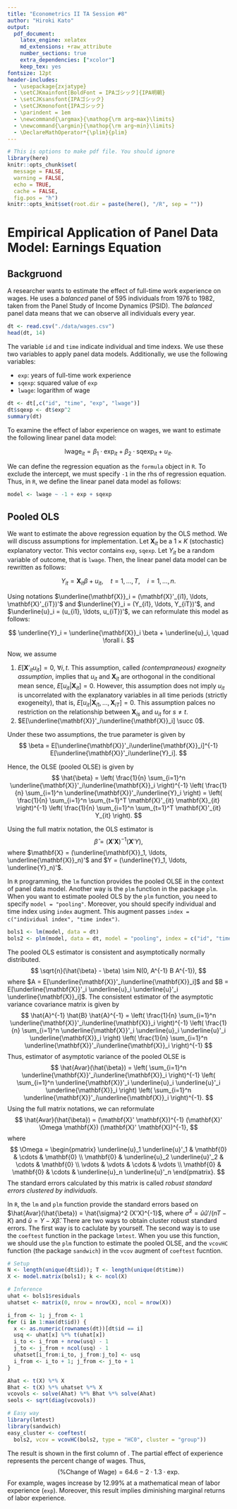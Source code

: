 ```yaml
---
title: "Econometrics II TA Session #8"
author: "Hiroki Kato"
output:
  pdf_document:
    latex_engine: xelatex
    md_extensions: +raw_attribute
    number_sections: true
    extra_dependencies: ["xcolor"]
    keep_tex: yes
fontsize: 12pt
header-includes:
  - \usepackage{zxjatype}
  - \setCJKmainfont[BoldFont = IPAゴシック]{IPA明朝}
  - \setCJKsansfont{IPAゴシック}
  - \setCJKmonofont{IPAゴシック}
  - \parindent = 1em
  - \newcommand{\argmax}{\mathop{\rm arg~max}\limits}
  - \newcommand{\argmin}{\mathop{\rm arg~min}\limits}
  - \DeclareMathOperator*{\plim}{plim}
---
```


```r
# This is options to make pdf file. You should ignore
library(here)
knitr::opts_chunk$set(
  message = FALSE, 
  warning = FALSE, 
  echo = TRUE, 
  cache = FALSE,
  fig.pos = "h")
knitr::opts_knit$set(root.dir = paste(here(), "/R", sep = ""))
```


# Empirical Application of Panel Data Model: Earnings Equation

## Backgruond

A researcher wants to estimate the effect of full-time work experience on wages.
He uses a *balanced* panel of 595 individuals from 1976 to 1982, taken from the Panel Study of Income Dynamics (PSID).
The *balanced* panel data means that we can observe all individuals every year.

```r
dt <- read.csv("./data/wages.csv")
head(dt, 14)
```

The variable `id` and `time` indicate individual and time indexs.
We use these two variables to apply panel data models.
Additionally, we use the following variables:

- `exp`: years of full-time work experience
- `sqexp`: squared value of `exp`
- `lwage`: logarithm of wage

```r
dt <- dt[,c("id", "time", "exp", "lwage")]
dt$sqexp <- dt$exp^2
summary(dt)
```

To examine the effect of labor experience on wages,
we want to estimate the following linear panel data model:

$$
  \text{lwage}_{it} = 
  \beta_1 \cdot \text{exp}_{it} +
  \beta_2 \cdot \text{sqexp}_{it} + 
  u_{it}.
$$

We can define the regression equation as the `formula` object in `R`.
To exclude the intercept, we must specify `-1` in the rhs of regression equation.
Thus, in `R`, we define the linear panel data model as follows:

```r
model <- lwage ~ -1 + exp + sqexp
```

## Pooled OLS

We want to estimate the above regression equation by the OLS method.
We will discuss assumptions for implementation.
Let $\mathbf{X}_{it}$ be a $1 \times K$ (stochastic) explanatory vector.
This vector contains `exp`, `sqexp`.
Let $Y_{it}$ be a random variable of outcome, that is `lwage`.
Then, the linear panel data model can be rewritten as follows:

$$
  Y_{it} = \mathbf{X}_{it} \beta + u_{it}, \quad t = 1, \ldots, T, \quad i = 1, \ldots, n.
$$

Using notations $\underline{\mathbf{X}}_i = (\mathbf{X}'_{i1}, \ldots, \mathbf{X}'_{iT})'$
and $\underline{Y}_i = (Y_{i1}, \ldots, Y_{iT})'$, and $\underline{u}_i = (u_{i1}, \ldots, u_{iT})'$,
we can reformulate this model as follows:

$$
  \underline{Y}_i = \underline{\mathbf{X}}_i \beta + \underline{u}_i, \quad \forall i.
$$

Now, we assume 

1. $E[\mathbf{X}'_{it}u_{it}] = 0$, $\forall i, t$. This assumption, called *(contempraneous) exogneity assumption*, implies that $u_{it}$ and $\mathbf{X}_{it}$ are orthogonal in the conditional mean sence, $E[u_{it} | \mathbf{X}_{it}] = 0$. However, this assumption does not imply $u_{it}$ is uncorrelated with the explanatory variables in all time periods (strictly exogeneity), that is, $E[u_{it} | \mathbf{X}_{i1}, \ldots, \mathbf{X}_{iT}] = 0$. This assumption palces no restriction on the relationship between $\mathbf{X}_{is}$ and $u_{it}$ for $s\not=t$.
1. $E[\underline{\mathbf{X}}'_i\underline{\mathbf{X}}_i] \succ 0$.

Under these two assumptions, the true parameter is given by
$$
  \beta = E[\underline{\mathbf{X}}'_i\underline{\mathbf{X}}_i]^{-1} E[\underline{\mathbf{X}}'_i\underline{Y}_i].
$$

Hence, the OLSE (pooled OLSE) is given by 
$$
  \hat{\beta} 
  = \left( \frac{1}{n} \sum_{i=1}^n \underline{\mathbf{X}}'_i\underline{\mathbf{X}}_i \right)^{-1}
  \left( \frac{1}{n} \sum_{i=1}^n \underline{\mathbf{X}}'_i\underline{Y}_i \right)
  = \left( \frac{1}{n} \sum_{i=1}^n \sum_{t=1}^T \mathbf{X}'_{it} \mathbf{X}_{it} \right)^{-1}
  \left( \frac{1}{n} \sum_{i=1}^n \sum_{t=1}^T \mathbf{X}'_{it} Y_{it} \right).
$$

Using the full matrix notation, the OLS estimator is 
$$
  \hat{\beta} = (\mathbf{X}' \mathbf{X})^{-1} (\mathbf{X}' Y),
$$
where $\mathbf{X} = (\underline{\mathbf{X}}_1, \ldots, \underline{\mathbf{X}}_n)'$ and 
$Y = (\underline{Y}_1, \ldots, \underline{Y}_n)'$.

In `R` programming, the `lm` function provides the pooled OLSE in the context of panel data model.
Another way is the `plm` function in the package `plm`.
When you want to estimate pooled OLS by the `plm` function, you need to specify `model = "pooling"`.
Moreover, you should specify individual and time index using `index` augment.
This augment passes `index = c("individual index", "time index")`.

```r
bols1 <- lm(model, data = dt)
bols2 <- plm(model, data = dt, model = "pooling", index = c("id", "time"))
```

The pooled OLS estimator is consistent and asymptotically normally distributed.
$$
  \sqrt{n}(\hat{\beta} - \beta) \sim N(0, A^{-1} B A^{-1}),
$$
where $A = E[\underline{\mathbf{X}}'_i\underline{\mathbf{X}}_i]$ 
and $B = E[\underline{\mathbf{X}}'_i \underline{u}_i \underline{u}'_i \underline{\mathbf{X}}_i]$.
The consistent estimator of the asymptotic variance covariance matrix is given by 
$$
  \hat{A}^{-1} \hat{B} \hat{A}^{-1} = 
  \left( \frac{1}{n} \sum_{i=1}^n \underline{\mathbf{X}}'_i\underline{\mathbf{X}}_i \right)^{-1}
  \left( \frac{1}{n} \sum_{i=1}^n \underline{\mathbf{X}}'_i \underline{u}_i \underline{u}'_i \underline{\mathbf{X}}_i \right)
  \left( \frac{1}{n} \sum_{i=1}^n \underline{\mathbf{X}}'_i\underline{\mathbf{X}}_i \right)^{-1}
$$
Thus, estimator of asymptotic variance of the pooled OLSE is 
$$
  \hat{Avar}(\hat{\beta}) =
  \left( \sum_{i=1}^n \underline{\mathbf{X}}'_i\underline{\mathbf{X}}_i \right)^{-1}
  \left( \sum_{i=1}^n \underline{\mathbf{X}}'_i \underline{u}_i \underline{u}'_i \underline{\mathbf{X}}_i \right)
  \left( \sum_{i=1}^n \underline{\mathbf{X}}'_i\underline{\mathbf{X}}_i \right)^{-1}.
$$
Using the full matrix notations, we can reformulate
$$
  \hat{Avar}(\hat{\beta}) =
  (\mathbf{X}' \mathbf{X})^{-1}
  (\mathbf{X}' \Omega \mathbf{X})
  (\mathbf{X}' \mathbf{X})^{-1},
$$
where
$$
  \Omega = 
  \begin{pmatrix}
    \underline{u}_1 \underline{u}'_1 & \mathbf{0} & \cdots & \mathbf{0} \\
    \mathbf{0} & \underline{u}_2 \underline{u}'_2 & \cdots & \mathbf{0} \\
    \vdots & \vdots & \cdots & \vdots \\
    \mathbf{0} & \mathbf{0} & \cdots & \underline{u}_n \underline{u}'_n
  \end{pmatrix}.
$$
The standard errors calculated by this matrix is called *robust standard errors clustered by individuals*.

In `R`, the `lm` and `plm` function provide the standard errors based on $\hat{Avar}(\hat{\beta}) = \hat{\sigma}^2 (X'X)^{-1}$,
where $\hat{\sigma}^2 = \hat{u}\hat{u}'/(nT - K)$ and $\hat{u} = Y - X \hat{\beta}$.
There are two ways to obtain cluster robust standard errors.
The first way is to caclulate by yourself.
The second way is to use the `coeftest` function in the package `lmtest`.
When you use this function, 
we should use the `plm` function to estimate the pooled OLSE, and 
the `vcovHC` function (the package `sandwich`) in the `vcov` augment of `coeftest` fucntion.

```r
# Setup
N <- length(unique(dt$id)); T <- length(unique(dt$time))
X <- model.matrix(bols1); k <- ncol(X)

# Inference
uhat <- bols1$residuals
uhatset <- matrix(0, nrow = nrow(X), ncol = nrow(X))

i_from <- 1; j_from <- 1
for (i in 1:max(dt$id)) {
  x <- as.numeric(rownames(dt))[dt$id == i]
  usq <- uhat[x] %*% t(uhat[x])
  i_to <- i_from + nrow(usq) - 1
  j_to <- j_from + ncol(usq) - 1
  uhatset[i_from:i_to, j_from:j_to] <- usq
  i_from <- i_to + 1; j_from <- j_to + 1
}

Ahat <- t(X) %*% X
Bhat <- t(X) %*% uhatset %*% X
vcovols <- solve(Ahat) %*% Bhat %*% solve(Ahat)
seols <- sqrt(diag(vcovols))

# Easy way
library(lmtest)
library(sandwich)
easy_cluster <- coeftest(
  bols2, vcov = vcovHC(bols2, type = "HC0", cluster = "group"))
```

The result is shown in the first column of \ref{pdm}.
The partial effect of experience represents the percent change of wages.
Thus,
$$
  (\text{\% Change of Wage}) = 64.6 - 2 \cdot 1.3 \cdot \text{exp}.
$$
For example, wages increase by 12.99\% at a mathematical mean of labor experience (`exp`).
Moreover, this result implies diminishing marginal returns of labor experience.

